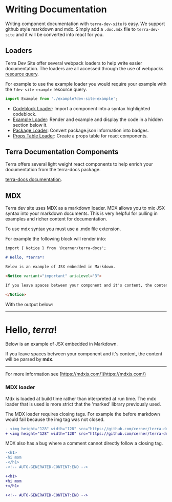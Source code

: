 
# Writing Documentation

Writing component documentation with `terra-dev-site` is easy. We support github style markdown and mdx. Simply add a `.doc.mdx` file to `terra-dev-site` and it will be converted into react for you.

## Loaders

Terra Dev Site offer several webpack loaders to help write easier documentation. The loaders are all accessed through the use of webpacks [resource query](https://webpack.js.org/configuration/module/#ruleresourcequery).

For example to use the example loader you would require your example with the `?dev-site-example` resource query.

```jsx
import Example from './example?dev-site-example';
```

* [Codeblock Loader](/dev_tools/cerner-terra-application-docs/terra-dev-site/webpack-loaders/codeblock-loader): Import a component into a syntax highlighted codeblock.
* [Example Loader](/dev_tools/cerner-terra-application-docs/terra-dev-site/webpack-loaders/example-loader): Render and example and display the code in a hidden section below it.
* [Package Loader](/dev_tools/cerner-terra-application-docs/terra-dev-site/webpack-loaders/package-loader): Convert package.json information into badges.
* [Props Table Loader](/dev_tools/cerner-terra-application-docs/terra-dev-site/webpack-loaders/props-table-loader): Create a props table for react components.

## Terra Documentation Components

Terra offers several light weight react components to help enrich your documentation from the terra-docs package.

[terra-docs documentation](/dev_tools/cerner/documentation-components/button).

## MDX

Terra dev site uses MDX as a markdown loader. MDX allows you to mix JSX syntax into your markdown documents. This is very helpful for pulling in examples and richer content for documentation.

To use mdx syntax you must use a .mdx file extension.

For example the following block will render into:

```md
import { Notice } from '@cerner/terra-docs';

# Hello, *terra*!

Below is an example of JSX embedded in Markdown.

<Notice variant="important" ariaLevel="3">

If you leave spaces between your component and it's content, the content will be parsed by **mdx**.

</Notice>
```

With the output below:

---

# Hello, *terra*!

Below is an example of JSX embedded in Markdown.

<Notice variant="important" ariaLevel="3">

If you leave spaces between your component and it's content, the content will be parsed by **mdx**.

</Notice>

---

For more information see [https://mdxjs.com/](https://mdxjs.com/)

### MDX loader

Mdx is loaded at build time rather than interpreted at run time. The mdx loader that is used is more strict that the 'marked' library previously used.

The MDX loader requires closing tags. For example the before markdown would fail because the img tag was not closed.

```diff
- <img height="128" width="128" src="https://github.com/cerner/terra-dev-site/raw/main/terra.png" alt="terra logo" >
+ <img height="128" width="128" src="https://github.com/cerner/terra-dev-site/raw/main/terra.png" alt="terra logo" />
```

MDX also has a bug where a comment cannot directly follow a closing tag.

```diff
-<h1>
-hi mom
-</h1>
-<!-- AUTO-GENERATED-CONTENT:END -->

+<h1>
+hi mom
+</h1>

+<!-- AUTO-GENERATED-CONTENT:END -->

```
